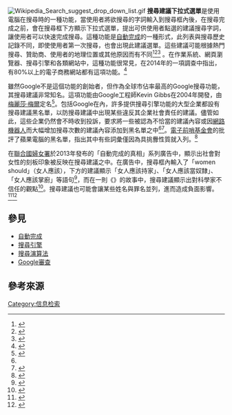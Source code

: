 {{noteTA
|G1=IT
}}
[[File:Wikipedia_Search_suggest_drop_down_list.gif|thumb]]
'''搜尋建議下拉式選單'''是使用電腦在搜尋時的一種功能，當使用者將欲搜尋的字詞輸入到搜尋框內後，在搜尋完成之前，會在搜尋框下方顯示下拉式選單，提出可供使用者點選的建議搜尋字詞，讓使用者可以快速完成搜尋。這種功能是[[自動完成|自動完成]]的一種形式，此列表與搜尋歷史記錄不同，即使使用者第一次搜尋，也會出現此建議選單。這些建議可能根據熱門搜尋、贊助商、使用者的地理位置或其他原因而有不同<ref>{{cite web|url=http://www.thingsontop.com/googles-new-search-suggestions-may-kill-your-website-158.html|title=Google's new search suggestions may kill your website|first=Vegard|last=Sandvoid|publisher=Things On Top|date=2008-12-14|accessdate=2016-08-03|archive-date=2018-08-29|archive-url=https://web.archive.org/web/20180829151451/http://www.thingsontop.com/googles-new-search-suggestions-may-kill-your-website-158.html|dead-url=no}}</ref><ref>{{cite web|url=https://diegobasch.com/search-for-obama-on-facebook-and-you-get-romney|title=Search for Obama on Facebook and you get Romney|first=Diego|last=Basch|date=2012-09-19|accessdate=2016-08-03|archive-date=2020-11-12|archive-url=https://web.archive.org/web/20201112015453/https://diegobasch.com/search-for-obama-on-facebook-and-you-get-romney|dead-url=no}}</ref><ref name="se-land">{{cite web|url=http://searchengineland.com/how-google-instant-autocomplete-suggestions-work-62592|title=How Google Instant's autocomplete suggestions work|first=Danny|last=Sullivan|publisher=Search Engine Land|date=2011-04-06|accessdate=2016-08-03|archive-date=2020-11-20|archive-url=https://web.archive.org/web/20201120021206/https://searchengineland.com/how-google-instant-autocomplete-suggestions-work-62592|dead-url=no}}</ref> 。在作業系統、網頁瀏覽器、搜尋引擎和各類網站中，這種功能很常見，在2014年的一項調查中指出，有80%以上的電子商務網站都有這項功能。<ref>{{cite web|url=https://www.smashingmagazine.com/2014/08/the-current-state-of-e-commerce-search/|title=The current state of e-commerce search|first=Christian|last=Holt|publisher=Smash Magazine|date=2014-08-18|accessdate=2016-08-03|archive-date=2021-02-11|archive-url=https://web.archive.org/web/20210211020557/https://www.smashingmagazine.com/2014/08/the-current-state-of-e-commerce-search/|dead-url=no}}</ref>

雖然Google不是這個功能的創始者，但作為全球市佔率最高的Google搜尋功能，其搜尋建議非常知名。這項功能由Google工程師Kevin Gibbs在2004年開發，由[[梅麗莎·梅爾|梅麗莎·梅爾]]定名<ref>{{cite web|url=http://allthingsd.com/20130823/nearly-a-decade-later-the-autocomplete-origin-story-kevin-gibbs-and-google-suggest/|title=Nearly a Decade Later, the Autocomplete Origin Story: Kevin Gibbs and Google Suggest|first=Liz|last=Gannes|publisher=All Things D|date=2013-08-23|accessdate=2016-08-03|archive-date=2021-01-17|archive-url=https://web.archive.org/web/20210117065720/http://allthingsd.com/20130823/nearly-a-decade-later-the-autocomplete-origin-story-kevin-gibbs-and-google-suggest/|dead-url=no}}</ref>。包括Google在內，許多提供搜尋引擎功能的大型企業都設有搜尋建議黑名單，以防搜尋建議中出現某些違反其企業社會責任的建議。儘管如此，這些企業仍然會不時收到投訴，要求將一些被認為不恰當的建議內容或因[[網路機器人|網路機器人]]而大幅增加搜尋次數的建議內容添加到黑名單之中<ref name="se-land" /><ref>{{cite web|url=https://utopiaordystopia.com/2015/02/22/truth-and-prediction-in-the-dataclysm/|title=Truth and Prediction in the Dataclysm|first=Rick|last=Searle|publisher=Utopia or Dystopia|date=2015-02-22|accessdate=2016-08-03|archive-date=2021-01-20|archive-url=https://web.archive.org/web/20210120024721/https://utopiaordystopia.com/2015/02/22/truth-and-prediction-in-the-dataclysm/|dead-url=no}}</ref>。[[電子前哨基金會|電子前哨基金會]]的{{link-en|吉利安·約克|Jillian York}}批評了蘋果電腦的黑名單，指出其中有些詞彙僅因為具挑釁性質就入列。<ref>{{cite web|url=http://www.thedailybeast.com/articles/2013/07/16/the-apple-kill-list-what-your-iphone-doesn-t-want-you-to-type.html|title=The Apple 'Kill List': What your iPhone doesn't want you to type|first=Michael|last=Keller|publisher=The Daily Beast|date=2013-07-16|accessdate=2016-08-03|archive-date=2017-05-31|archive-url=https://web.archive.org/web/20170531135026/http://www.thedailybeast.com/articles/2013/07/16/the-apple-kill-list-what-your-iphone-doesn-t-want-you-to-type.html|dead-url=no}}</ref>

在[[聯合國婦女署|聯合國婦女署]]於2013年發布的「自動完成的真相」系列廣告中，顯示出社會對女性的刻板印象被反映在搜尋建議之中。在廣告中，搜尋框內輸入了「women should」（女人應該），下方的建議顯示「女人應該持家」、「女人應該當奴隸」、「女人應該掌廚」等語句<ref>{{cite web|url=http://www.adweek.com/adfreak/after-viral-success-inequality-ads-creators-say-they-will-expand-campaign-153363|title=After viral success of inequality ads, creators say they will expand campaign|first=David|last=Griner|publisher=Ad Week|date=2013-10-24|accessdate=2016-08-03|archive-date=2018-12-23|archive-url=https://web.archive.org/web/20181223090457/https://www.adweek.com/adfreak/after-viral-success-inequality-ads-creators-say-they-will-expand-campaign-153363/|dead-url=no}}</ref>，而在一則《{{link-en|壞天文學|Bad Astronomy}}》的故事中，搜尋建議顯示出對科學家不信任的觀點<ref>{{cite web|url=http://www.slate.com/blogs/bad_astronomy/2013/12/04/search_engine_bias_scientists_are.html|title="Scientists are..."|first=Phil|last=Plait|publisher=Slate|date=2013-12-04|accessdate=2016-08-03|archive-date=2018-06-17|archive-url=https://web.archive.org/web/20180617093717/http://www.slate.com/blogs/bad_astronomy/2013/12/04/search_engine_bias_scientists_are.html|dead-url=no}}</ref>。搜尋建議也可能會讓某些姓名與罪名並列，進而造成負面影響。<ref name="japan">{{cite web|url=http://www.tamingthebeast.net/blog/online-world/google-autocomplete-angst.htm|title=Some Folks *Really* Hate Autocomplete|first=Michael|last=Bloch|publisher=Taming The Beast|date=2012-03-27|accessdate=2016-08-03|archive-date=2020-11-26|archive-url=https://web.archive.org/web/20201126235629/http://www.tamingthebeast.net/blog/online-world/google-autocomplete-angst.htm|dead-url=no}}</ref><ref>{{cite journal|url=http://ijlit.oxfordjournals.org/content/23/3/261.full|title=Search engine liability for autocomplete suggestions: personality, privacy and the power of the algorithm|first1=Stavroula|last1=Karapapa|first2=Maurizio|last2=Borghi|journal=International Journal of Law and Information Technology|volume=23|pages=261–289|year=2015|accessdate=2016-08-03|archive-date=2016-12-05|archive-url=https://web.archive.org/web/20161205051748/http://ijlit.oxfordjournals.org/content/23/3/261.full|dead-url=no}}</ref>

==參見==
*[[自動完成|自動完成]]
*[[搜尋引擎|搜尋引擎]]
*[[搜尋演算法|搜尋演算法]]
*[[Google審查|Google審查]]

==參考來源==
{{Reflist}}

[[Category:信息检索|Category:信息检索]]